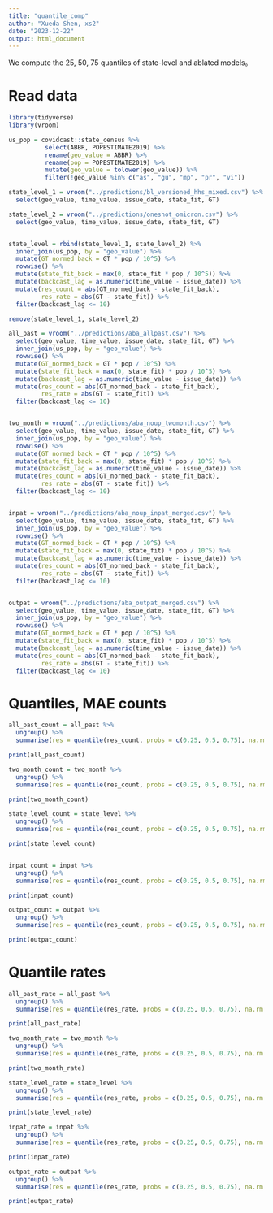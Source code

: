 ```yaml
---
title: "quantile_comp"
author: "Xueda Shen, xs2"
date: "2023-12-22"
output: html_document
---
```


We compute the 25, 50, 75 quantiles of state-level and ablated models。


# Read data

```r
library(tidyverse)
library(vroom)

us_pop = covidcast::state_census %>%
          select(ABBR, POPESTIMATE2019) %>%
          rename(geo_value = ABBR) %>%
          rename(pop = POPESTIMATE2019) %>%
          mutate(geo_value = tolower(geo_value)) %>%
          filter(!geo_value %in% c("as", "gu", "mp", "pr", "vi"))

state_level_1 = vroom("../predictions/bl_versioned_hhs_mixed.csv") %>%
  select(geo_value, time_value, issue_date, state_fit, GT)

state_level_2 = vroom("../predictions/oneshot_omicron.csv") %>%
  select(geo_value, time_value, issue_date, state_fit, GT)


state_level = rbind(state_level_1, state_level_2) %>%
  inner_join(us_pop, by = "geo_value") %>%
  mutate(GT_normed_back = GT * pop / 10^5) %>%
  rowwise() %>%
  mutate(state_fit_back = max(0, state_fit * pop / 10^5)) %>%
  mutate(backcast_lag = as.numeric(time_value - issue_date)) %>%
  mutate(res_count = abs(GT_normed_back - state_fit_back),
         res_rate = abs(GT - state_fit)) %>%
  filter(backcast_lag <= 10)

remove(state_level_1, state_level_2)

all_past = vroom("../predictions/aba_allpast.csv") %>%
  select(geo_value, time_value, issue_date, state_fit, GT) %>%
  inner_join(us_pop, by = "geo_value") %>%
  rowwise() %>%
  mutate(GT_normed_back = GT * pop / 10^5) %>%
  mutate(state_fit_back = max(0, state_fit) * pop / 10^5) %>%
  mutate(backcast_lag = as.numeric(time_value - issue_date)) %>%
  mutate(res_count = abs(GT_normed_back - state_fit_back),
         res_rate = abs(GT - state_fit)) %>%
  filter(backcast_lag <= 10)


two_month = vroom("../predictions/aba_noup_twomonth.csv") %>%
  select(geo_value, time_value, issue_date, state_fit, GT) %>%
  inner_join(us_pop, by = "geo_value") %>%
  rowwise() %>%
  mutate(GT_normed_back = GT * pop / 10^5) %>%
  mutate(state_fit_back = max(0, state_fit) * pop / 10^5) %>%
  mutate(backcast_lag = as.numeric(time_value - issue_date)) %>%
  mutate(res_count = abs(GT_normed_back - state_fit_back),
         res_rate = abs(GT - state_fit)) %>%
  filter(backcast_lag <= 10)


inpat = vroom("../predictions/aba_noup_inpat_merged.csv") %>%
  select(geo_value, time_value, issue_date, state_fit, GT) %>%
  inner_join(us_pop, by = "geo_value") %>%
  rowwise() %>%
  mutate(GT_normed_back = GT * pop / 10^5) %>%
  mutate(state_fit_back = max(0, state_fit) * pop / 10^5) %>%
  mutate(backcast_lag = as.numeric(time_value - issue_date)) %>%
  mutate(res_count = abs(GT_normed_back - state_fit_back),
         res_rate = abs(GT - state_fit)) %>%
  filter(backcast_lag <= 10)


outpat = vroom("../predictions/aba_outpat_merged.csv") %>%
  select(geo_value, time_value, issue_date, state_fit, GT) %>%
  inner_join(us_pop, by = "geo_value") %>%
  rowwise() %>%
  mutate(GT_normed_back = GT * pop / 10^5) %>%
  mutate(state_fit_back = max(0, state_fit) * pop / 10^5) %>%
  mutate(backcast_lag = as.numeric(time_value - issue_date)) %>%
  mutate(res_count = abs(GT_normed_back - state_fit_back),
         res_rate = abs(GT - state_fit)) %>%
  filter(backcast_lag <= 10)
```


# Quantiles, MAE counts

```r

all_past_count = all_past %>%
  ungroup() %>%
  summarise(res = quantile(res_count, probs = c(0.25, 0.5, 0.75), na.rm = TRUE))

print(all_past_count)

two_month_count = two_month %>%
  ungroup() %>%
  summarise(res = quantile(res_count, probs = c(0.25, 0.5, 0.75), na.rm = TRUE))

print(two_month_count)

state_level_count = state_level %>%
  ungroup() %>%
  summarise(res = quantile(res_count, probs = c(0.25, 0.5, 0.75), na.rm = TRUE))

print(state_level_count)


inpat_count = inpat %>%
  ungroup() %>%
  summarise(res = quantile(res_count, probs = c(0.25, 0.5, 0.75), na.rm = TRUE))

print(inpat_count)

outpat_count = outpat %>%
  ungroup() %>%
  summarise(res = quantile(res_count, probs = c(0.25, 0.5, 0.75), na.rm = TRUE))

print(outpat_count)

```

# Quantile rates


```r
all_past_rate = all_past %>%
  ungroup() %>%
  summarise(res = quantile(res_rate, probs = c(0.25, 0.5, 0.75), na.rm = TRUE))

print(all_past_rate)

two_month_rate = two_month %>%
  ungroup() %>%
  summarise(res = quantile(res_rate, probs = c(0.25, 0.5, 0.75), na.rm = TRUE))

print(two_month_rate)

state_level_rate = state_level %>%
  ungroup() %>%
  summarise(res = quantile(res_rate, probs = c(0.25, 0.5, 0.75), na.rm = TRUE))

print(state_level_rate)

inpat_rate = inpat %>%
  ungroup() %>%
  summarise(res = quantile(res_rate, probs = c(0.25, 0.5, 0.75), na.rm = TRUE))

print(inpat_rate)

outpat_rate = outpat %>%
  ungroup() %>%
  summarise(res = quantile(res_rate, probs = c(0.25, 0.5, 0.75), na.rm = TRUE))

print(outpat_rate)

```